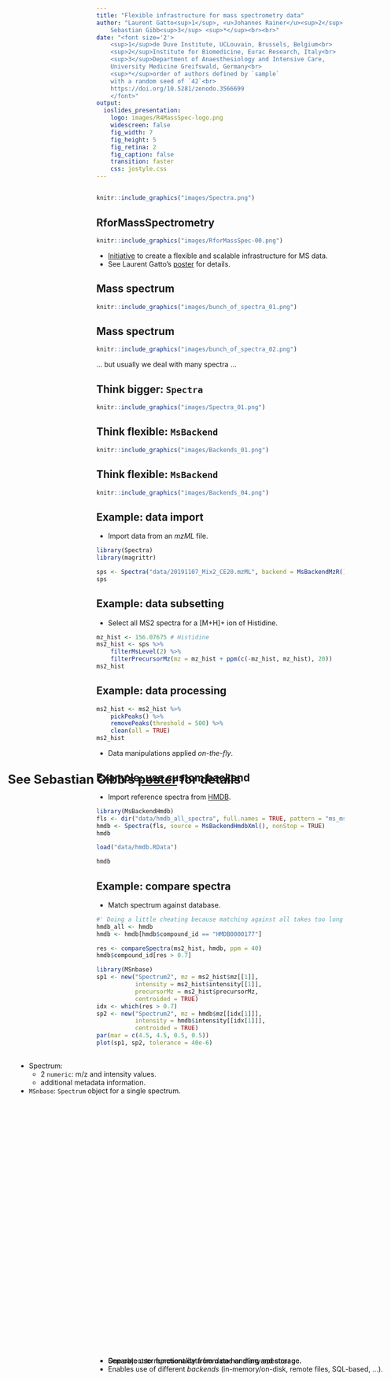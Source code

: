 ```yaml
---
title: "Flexible infrastructure for mass spectrometry data"
author: "Laurent Gatto<sup>1</sup>, <u>Johannes Rainer</u><sup>2</sup>,
    Sebastian Gibb<sup>3</sup> <sup>*</sup><br><br>"
date: "<font size='2'>
    <sup>1</sup>de Duve Institute, UCLouvain, Brussels, Belgium<br>
    <sup>2</sup>Institute for Biomedicine, Eurac Research, Italy<br>
    <sup>3</sup>Department of Anaesthesiology and Intensive Care,
    University Medicine Greifswald, Germany<br>
    <sup>*</sup>order of authors defined by `sample`
	with a random seed of `42`<br>
    https://doi.org/10.5281/zenodo.3566699
    </font>"
output:
  ioslides_presentation:
    logo: images/R4MassSpec-logo.png
    widescreen: false
    fig_width: 7
    fig_height: 5
    fig_retina: 2
    fig_caption: false
    transition: faster
    css: jostyle.css
---
```


<style type="text/css">

slides > slide:not(.nobackground):after {
  content: '';
}

slides > slide {
    -webkit-transition:none !important;transition:none !important;
}

.build > * {
  -webkit-transition: opacity 0.1s ease-in-out;
  -webkit-transition-delay: 0.1s;
  -moz-transition: opacity 0.1s ease-in-out 0.1s;
  -o-transition: opacity 0.1s ease-in-out 0.1s;
  transition: opacity 0.1s ease-in-out 0.1s;
}

</style>

<!--
Export to pdf:
webshot function from webshot package.
Might have to change stuff in the style sheet to make it working.
library(webshot)
install_phantomjs()
rmdshot("Spectra.Rmd", "Spectra.pdf")
-->

##

```r
knitr::include_graphics("images/Spectra.png")
```

## RforMassSpectrometry

```r
knitr::include_graphics("images/RforMassSpec-00.png")
```

- [Initiative](https://www.rformassspectrometry.org) to create a
  flexible and scalable infrastructure for MS data.
- See Laurent Gatto's [poster](https://doi.org/10.5281/zenodo.3565530) for
  details.

## Mass spectrum {.build}

<div>
<div>
```r
knitr::include_graphics("images/bunch_of_spectra_01.png")
```
</div>
<div style="position:absolute; top:55%; left:7%;">
- Spectrum:
  - 2 `numeric`: m/z and intensity values.
  - additional metadata information.
- `MSnbase`: `Spectrum` object for a single spectrum.
</div>
</div>

## Mass spectrum

<div>
```r
knitr::include_graphics("images/bunch_of_spectra_02.png")
```
... but usually we deal with many spectra ...
</div>

## Think bigger: `Spectra`

<div>
```r
knitr::include_graphics("images/Spectra_01.png")
```
</div>

<div style="position:absolute; top:70%;">
- One object to represent data from one or many spectra.
</div>

## Think flexible: `MsBackend`

<div>
```r
knitr::include_graphics("images/Backends_01.png")
```
</div>

<div style="position:absolute; top:70%;">
- Separate user functionality from data handling and storage.
</div>

## Think flexible: `MsBackend`

<div>
```r
knitr::include_graphics("images/Backends_04.png")
```
</div>

<div style="position:absolute; top:70%;">
- Separate user functionality from data handling and storage.
- Enables use of different *backends* (in-memory/on-disk, remote files,
  SQL-based, ...).
</div>

## Example: data import {.smaller .build}

- Import data from an *mzML* file.

```r
library(Spectra)
library(magrittr)

sps <- Spectra("data/20191107_Mix2_CE20.mzML", backend = MsBackendMzR())
sps
```

## Example: data subsetting {.smaller .build}

- Select all MS2 spectra for a [M+H]+ ion of Histidine.

```r
mz_hist <- 156.07675 # Histidine
ms2_hist <- sps %>%
    filterMsLevel(2) %>%
    filterPrecursorMz(mz = mz_hist + ppm(c(-mz_hist, mz_hist), 20))
ms2_hist
```

## Example: data processing {.smaller .build}

```r
ms2_hist <- ms2_hist %>%
    pickPeaks() %>%
    removePeaks(threshold = 500) %>%
    clean(all = TRUE)
ms2_hist
```

- Data manipulations applied *on-the-fly*.

<!-- ## Example: change backend {.smaller .build} -->

<!-- <div> -->
<!-- - Change backend: load data into memory. -->

<!-- ```{r, warning = FALSE, message = FALSE} -->
<!-- ms2_hist <- setBackend(ms2_hist, MsBackendDataFrame()) -->
<!-- ms2_hist -->
<!-- ``` -->
<!-- </div> -->

## Example: use custom backend {.smaller .build}

<div>
- Import reference spectra from [HMDB](http://www.hmdb.ca).

```r
library(MsBackendHmdb)
fls <- dir("data/hmdb_all_spectra", full.names = TRUE, pattern = "ms_ms_")
hmdb <- Spectra(fls, source = MsBackendHmdbXml(), nonStop = TRUE)
hmdb
```

```r
load("data/hmdb.RData")
```
</div>
<div>
```r
hmdb
```
</div>

## Example: compare spectra {.smaller .build}

<div>
- Match spectrum against database.

```r
#' Doing a little cheating because matching against all takes too long
hmdb_all <- hmdb
hmdb <- hmdb[hmdb$compound_id == "HMDB0000177"]
```

```r
res <- compareSpectra(ms2_hist, hmdb, ppm = 40)
hmdb$compound_id[res > 0.7]
```
</div>
<div>
```r
library(MSnbase)
sp1 <- new("Spectrum2", mz = ms2_hist$mz[[1]],
           intensity = ms2_hist$intensity[[1]],
           precursorMz = ms2_hist$precursorMz,
           centroided = TRUE)
idx <- which(res > 0.7)
sp2 <- new("Spectrum2", mz = hmdb$mz[[idx[1]]],
           intensity = hmdb$intensity[[idx[1]]],
           centroided = TRUE)
par(mar = c(4.5, 4.5, 0.5, 0.5))
plot(sp1, sp2, tolerance = 40e-6)
```
</div>


##

<div style="position:absolute; left:5%; top:40%;font-size: 180%;">
**See Sebastian Gibb's [poster](https://doi.org/10.5281/zenodo.3565537) for details**
</div>

